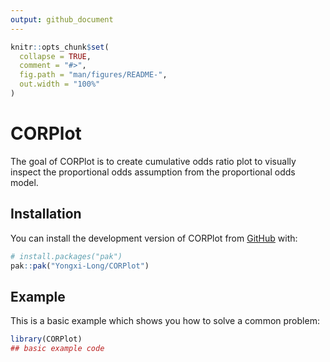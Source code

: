 ```yaml
---
output: github_document
---
```


<!-- README.md is generated from README.Rmd. Please edit that file -->

```r
knitr::opts_chunk$set(
  collapse = TRUE,
  comment = "#>",
  fig.path = "man/figures/README-",
  out.width = "100%"
)
```

# CORPlot

<!-- badges: start -->
<!-- badges: end -->

The goal of CORPlot is to create cumulative odds ratio plot to visually inspect the proportional odds assumption from the proportional odds model.

## Installation

You can install the development version of CORPlot from [GitHub](https://github.com/) with:

``` r
# install.packages("pak")
pak::pak("Yongxi-Long/CORPlot")
```

## Example

This is a basic example which shows you how to solve a common problem:

```r
library(CORPlot)
## basic example code
```

